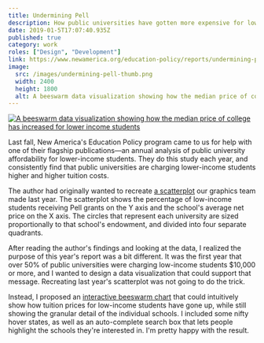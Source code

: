```yaml
---
title: Undermining Pell
description: How public universities have gotten more expensive for low-income students
date: 2019-01-5T17:07:40.935Z
published: true
category: work
roles: ["Design", "Development"]
link: https://www.newamerica.org/education-policy/reports/undermining-pell-iv/public-university-trends/
image:
  src: /images/undermining-pell-thumb.png
  width: 2400
  height: 1800
  alt: A beeswarm data visualization showing how the median price of college has increased for lower income students
---
```


<a href="https://www.newamerica.org/education-policy/reports/undermining-pell-iv/public-university-trends/">
  <Image
    src="/images/undermining-pell.png"
    width={1400}
    height={1050}
    alt="A beeswarm data visualization showing how the median price of college has increased for lower income students"
  />
</a>

Last fall, New America's Education Policy program came to us for help with one of their flagship publications—an annual analysis of public university affordability for lower-income students. They do this study each year, and consistently find that public universities are charging lower-income students higher and higher tuition costs.

The author had originally wanted to recreate [a scatterplot](https://newamericafoundation.github.io/undermining-pell-3/) our graphics team made last year. The scatterplot shows the percentage of low-income students receiving Pell grants on the Y axis and the school's average net price on the X axis. The circles that represent each university are sized proportionally to that school's endowment, and divided into four separate quadrants.

After reading the author's findings and looking at the data, I realized the purpose of this year's report was a bit different. It was the first year that over 50% of public universities were charging low-income students \$10,000 or more, and I wanted to design a data visualization that could support that message. Recreating last year's scatterplot was not going to do the trick.

Instead, I proposed an [interactive beeswarm chart](https://www.newamerica.org/education-policy/reports/undermining-pell-iv/public-university-trends/) that could intuitively show how tuition prices for low-income students have gone up, while still showing the granular detail of the individual schools. I included some nifty hover states, as well as an auto-complete search box that lets people highlight the schools they're interested in. I'm pretty happy with the result.
